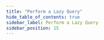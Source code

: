```yaml
---
title: "Perform a Lazy Query"
hide_table_of_contents: true
sidebar_label: Perform a Lazy Query
sidebar_position: 15
---
```





<LanguageSwitcher supportedLanguages={supportedLanguages} />

<LanguageContent language="csharp">
   <HowToPerformQueriesLazilyCsharp />
</LanguageContent>

<LanguageContent language="java">
   <HowToPerformQueriesLazilyJava />
</LanguageContent>

<LanguageContent language="nodejs">
   <HowToPerformQueriesLazilyNodejs />
</LanguageContent>


<!---
### Session
- [Query overview](../../../client-api/session/querying/how-to-query)
- [Perform requests lazily](../../../client-api/session/how-to/perform-operations-lazily)
- [Querying: Basics](../../../indexes/querying/query-index)


-->